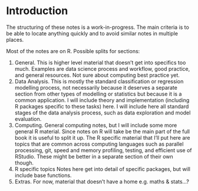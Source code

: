 # Introduction {#intro}

The structuring of these notes is a work-in-progress. The main criteria is to be able to locate anything quickly and to avoid similar notes in multiple places.

Most of the notes are on R. Possible splits for sections:

1. General. This is higher level material that doesn't get into specifics too much. Examples are data science process and workflow, good practice, and general resources. Not sure about computing best practice yet.
2. Data Analysis. This is mostly the standard classification or regression modelling process, not necessarily because it deserves a separate section from other types of modelling or statistics but because it is a common application. I will include theory and implementation (including R packages specific to these tasks) here. I will include here all standard stages of the data analysis process, such as data exploration and model evaluation.
3. Computing. General computing notes, but I will include some more general R material. Since notes on R will take be the main part of the full book it is useful to split it up. The R specific material that I'll put here are topics that are common across computing languages such as parallel processing, git, speed and memory profiling, testing, and efficient use of RStudio. These might be better in a separate section of their own though.
4. R specific topics Notes here get into detail of specific packages, but will include base functions.
5. Extras. For now, material that doesn't have a home e.g. maths & stats...?